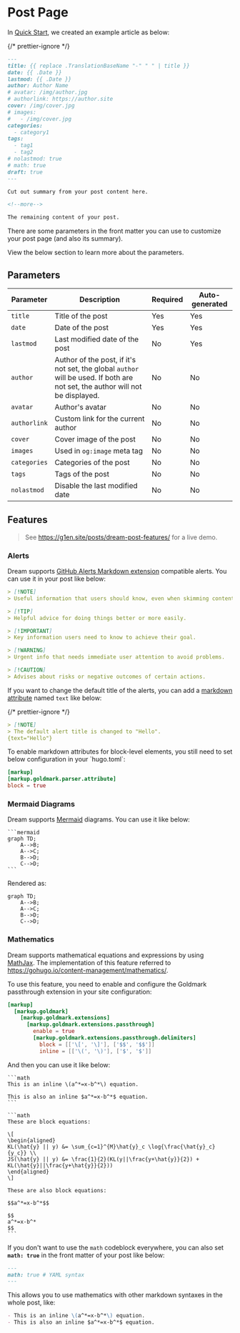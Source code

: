 
# Post Page

In [Quick Start](/), we created an example article as below:

{/* prettier-ignore */}
```md
---
title: {{ replace .TranslationBaseName "-" " " | title }}
date: {{ .Date }}
lastmod: {{ .Date }}
author: Author Name
# avatar: /img/author.jpg
# authorlink: https://author.site
cover: /img/cover.jpg
# images:
#   - /img/cover.jpg
categories:
  - category1
tags:
  - tag1
  - tag2
# nolastmod: true
# math: true
draft: true
---

Cut out summary from your post content here.

<!--more-->

The remaining content of your post.
```

There are some parameters in the front matter you can use to customize your post page (and also its summary).

View the below section to learn more about the parameters.

## Parameters

| Parameter    | Description                                                                                                                   | Required | Auto-generated |
| ------------ | ----------------------------------------------------------------------------------------------------------------------------- | -------- | -------------- |
| `title`      | Title of the post                                                                                                             | Yes      | Yes            |
| `date`       | Date of the post                                                                                                              | Yes      | Yes            |
| `lastmod`    | Last modified date of the post                                                                                                | No       | Yes            |
| `author`     | Author of the post, if it's not set, the global `author` will be used. If both are not set, the author will not be displayed. | No       | No             |
| `avatar`     | Author's avatar                                                                                                               | No       | No             |
| `authorlink` | Custom link for the current author                                                                                            | No       | No             |
| `cover`      | Cover image of the post                                                                                                       | No       | No             |
| `images`     | Used in `og:image` meta tag                                                                                                   | No       | No             |
| `categories` | Categories of the post                                                                                                        | No       | No             |
| `tags`       | Tags of the post                                                                                                              | No       | No             |
| `nolastmod`  | Disable the last modified date                                                                                                | No       | No             |

## Features

> See https://g1en.site/posts/dream-post-features/ for a live demo.

### Alerts

Dream supports [GitHub Alerts Markdown extension](https://github.blog/changelog/2023-12-14-new-markdown-extension-alerts-provide-distinctive-styling-for-significant-content/) compatible alerts. You can use it in your post like below:

```md
> [!NOTE]
> Useful information that users should know, even when skimming content.

> [!TIP]
> Helpful advice for doing things better or more easily.

> [!IMPORTANT]
> Key information users need to know to achieve their goal.

> [!WARNING]
> Urgent info that needs immediate user attention to avoid problems.

> [!CAUTION]
> Advises about risks or negative outcomes of certain actions.
```

If you want to change the default title of the alerts, you can add a
[markdown attribute](https://gohugo.io/content-management/markdown-attributes/)
named `text` like below:

{/* prettier-ignore */}
```md
> [!NOTE]
> The default alert title is changed to "Hello".
{text="Hello"}
```

<Callout type="info">
To enable markdown attributes for block-level elements, you still need to set
below configuration in your `hugo.toml`:

```toml
[markup]
[markup.goldmark.parser.attribute]
block = true
```

</Callout>

### Mermaid Diagrams

Dream supports [Mermaid](https://mermaid.js.org/) diagrams. You can use it like below:

````mdx filename="Markdown"
```mermaid
graph TD;
    A-->B;
    A-->C;
    B-->D;
    C-->D;
```
````

Rendered as:

```mermaid
graph TD;
    A-->B;
    A-->C;
    B-->D;
    C-->D;
```

### Mathematics

Dream supports mathematical equations and expressions by using [MathJax](https://www.mathjax.org/).
The implementation of this feature referred to https://gohugo.io/content-management/mathematics/.

To use this feature, you need to enable and configure the Goldmark passthrough extension in your site configuration:

```toml
[markup]
  [markup.goldmark]
    [markup.goldmark.extensions]
      [markup.goldmark.extensions.passthrough]
        enable = true
        [markup.goldmark.extensions.passthrough.delimiters]
          block = [['\[', '\]'], ['$$', '$$']]
          inline = [['\(', '\)'], ['$', '$']]
```

And then you can use it like below:

````mdx filename="Markdown"
```math
This is an inline \(a^*=x-b^*\) equation.

This is also an inline $a^*=x-b^*$ equation.
```

```math
These are block equations:

\[
\begin{aligned}
KL(\hat{y} || y) &= \sum_{c=1}^{M}\hat{y}_c \log{\frac{\hat{y}_c}{y_c}} \\
JS(\hat{y} || y) &= \frac{1}{2}(KL(y||\frac{y+\hat{y}}{2}) + KL(\hat{y}||\frac{y+\hat{y}}{2}))
\end{aligned}
\]

These are also block equations:

$$a^*=x-b^*$$

$$
a^*=x-b^*
$$
```
````

If you don't want to use the `math` codeblock everywhere, you can also set **`math: true`** in the front matter of your post like below:

```md
---
math: true # YAML syntax
---
```

This allows you to use mathematics with other markdown syntaxes in the whole post, like:

```md
- This is an inline \(a^*=x-b^*\) equation.
- This is also an inline $a^*=x-b^*$ equation.
```

